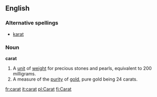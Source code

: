 ==English==

===Alternative spellings===
*[[karat]]

===Noun===
'''carat'''
# A [[unit]] of [[weight]] for precious stones and pearls,  equivalent to 200 milligrams.
# A measure of the [[purity]] of [[gold]], pure gold being 24 carats.

[[fr:carat]]
[[it:carat]]
[[pl:Carat]]
[[fi:Carat]]